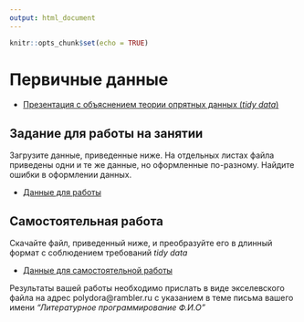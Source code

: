 ```yaml
---
output: html_document
---
```


```r
knitr::opts_chunk$set(echo = TRUE)
```

# Первичные данные

- [Презентация с объяснением теории опрятных данных (*tidy data*)](tidy_data.html)

## Задание для работы на занятии
Загрузите данные, приведенные ниже. На отдельных листах файла приведены одни и те же данные, но оформленные по-разному. Найдите ошибки в оформлении данных. 

- [Данные для работы](data/data_example.xlsx)

## Самостоятельная работа

Скачайте файл, приведенный ниже, и преобразуйте его в длинный формат с соблюдением требований *tidy data*

- [Данные для самостоятельной работы](data/Berds_count_example.xlsx)

Результаты вашей работы необходимо прислать в виде экселевского файла на адрес polydora@rambler.ru с указанием в теме письма вашего имени *"Литературное программирование Ф.И.О"*   